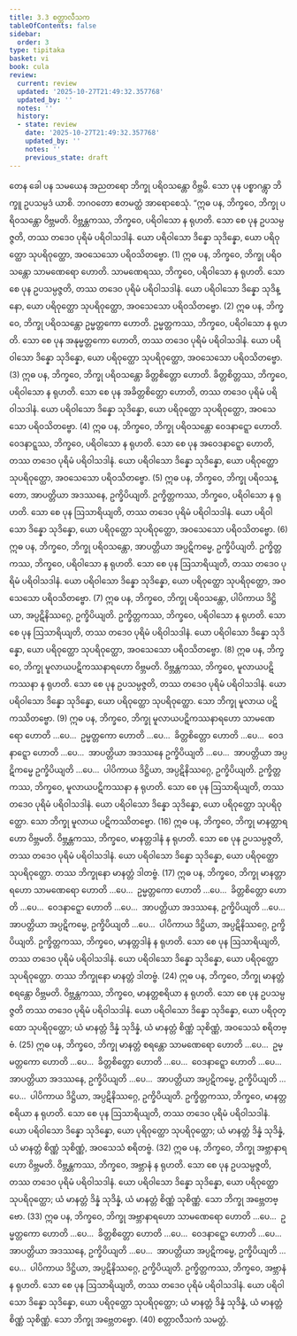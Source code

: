 ```yaml
---
title: 3.3 စတ္တာလီသက
tableOfContents: false
sidebar:
  order: 3
type: tipitaka
basket: vi
book: cula
review:
  current: review
  updated: '2025-10-27T21:49:32.357768'
  updated_by: ''
  notes: ''
  history:
  - state: review
    date: '2025-10-27T21:49:32.357768'
    updated_by: ''
    notes: ''
    previous_state: draft
---
```



<ReviewStatus review={frontmatter.review} showDetails={true} />

<HypothesisAnnotation frontmatter={frontmatter} />

<DynamicBreadcrumb />

<Division number="160" book="cula" e="ch" v="4" p="154">

<Paragraph number="673" book="cula">
တေန ခေါ ပန သမယေန အညတရော ဘိက္ခု ပရိဝသန္တော ဝိဗ္ဘမိ. သော ပုန ပစ္စာဂန္တွာ ဘိက္ခူ ဥပသမ္ပဒံ ယာစိ. ဘဂဝတော ဧတမတ္ထံ အာရောစေသုံ.
</Paragraph>

<Paragraph number="674" book="cula">
“ဣဓ ပန, ဘိက္ခဝေ, ဘိက္ခု ပရိဝသန္တော ဝိဗ္ဘမတိ. ဝိဗ္ဘန္တကဿ, ဘိက္ခဝေ, ပရိဝါသော န ရုဟတိ. သော စေ ပုန ဥပသမ္ပဇ္ဇတိ, တဿ တဒေဝ ပုရိမံ ပရိဝါသဒါနံ. ယော ပရိဝါသော ဒိန္နော သုဒိန္နော, ယော ပရိဝုတ္ထော သုပရိဝုတ္ထော, အဝသေသော ပရိဝသိတဗ္ဗော. (1)
</Paragraph>

<Paragraph number="675" book="cula">
ဣဓ ပန, ဘိက္ခဝေ, ဘိက္ခု ပရိဝသန္တော သာမဏေရော ဟောတိ. သာမဏေရဿ, ဘိက္ခဝေ, ပရိဝါသော န ရုဟတိ. သော စေ ပုန ဥပသမ္ပဇ္ဇတိ, တဿ တဒေဝ ပုရိမံ ပရိဝါသဒါနံ. ယော ပရိဝါသော ဒိန္နော သုဒိန္နော, ယော ပရိဝုတ္ထော သုပရိဝုတ္ထော, အဝသေသော ပရိဝသိတဗ္ဗော. (2)
</Paragraph>

<Paragraph number="676" book="cula">
ဣဓ ပန, ဘိက္ခဝေ, ဘိက္ခု ပရိဝသန္တော ဥမ္မတ္တကော ဟောတိ. ဥမ္မတ္တကဿ, ဘိက္ခဝေ, ပရိဝါသော န ရုဟတိ. သော စေ ပုန အနုမ္မတ္တကော ဟောတိ, တဿ တဒေဝ ပုရိမံ ပရိဝါသဒါနံ. ယော ပရိဝါသော ဒိန္နော သုဒိန္နော, ယော ပရိဝုတ္ထော သုပရိဝုတ္ထော, အဝသေသော ပရိဝသိတဗ္ဗော. (3)
</Paragraph>

<Paragraph number="677" book="cula">
ဣဓ ပန, ဘိက္ခဝေ, ဘိက္ခု ပရိဝသန္တော ခိတ္တစိတ္တော ဟောတိ. ခိတ္တစိတ္တဿ, ဘိက္ခဝေ, ပရိဝါသော န ရုဟတိ. သော စေ ပုန အခိတ္တစိတ္တော ဟောတိ, တဿ တဒေဝ ပုရိမံ ပရိဝါသဒါနံ. ယော ပရိဝါသော ဒိန္နော သုဒိန္နော, ယော ပရိဝုတ္ထော သုပရိဝုတ္ထော, အဝသေသော ပရိဝသိတဗ္ဗော. (4)
</Paragraph>

<Paragraph number="678" book="cula">
ဣဓ ပန, ဘိက္ခဝေ, ဘိက္ခု ပရိဝသန္တော ဝေဒနာဋ္ဋော ဟောတိ. ဝေဒနာဋ္ဋဿ, ဘိက္ခဝေ, ပရိဝါသော န ရုဟတိ. သော စေ ပုန အဝေဒနာဋ္ဋော ဟောတိ, တဿ တဒေဝ ပုရိမံ ပရိဝါသဒါနံ. ယော ပရိဝါသော ဒိန္နော သုဒိန္နော, ယော ပရိဝုတ္ထော သုပရိဝုတ္ထော, အဝသေသော ပရိဝသိတဗ္ဗော. (5)
</Paragraph>

<Paragraph number="679" book="cula">
ဣဓ ပန, ဘိက္ခဝေ, ဘိက္ခု ပရိဝသန္တော, အာပတ္တိယာ အဒဿနေ, ဥက္ခိပိယျတိ. ဥက္ခိတ္တကဿ, ဘိက္ခဝေ, ပရိဝါသော န ရုဟတိ. သော စေ ပုန ဩသာရိယျတိ, တဿ တဒေဝ ပုရိမံ ပရိဝါသဒါနံ. ယော ပရိဝါသော ဒိန္နော သုဒိန္နော, ယော ပရိဝုတ္ထော သုပရိဝုတ္ထော, အဝသေသော ပရိဝသိတဗ္ဗော. (6)
</Paragraph>

<Paragraph number="680" book="cula">
ဣဓ ပန, ဘိက္ခဝေ, ဘိက္ခု ပရိဝသန္တော, အာပတ္တိယာ အပ္ပဋိကမ္မေ, ဥက္ခိပိယျတိ. ဥက္ခိတ္တကဿ, ဘိက္ခဝေ, ပရိဝါသော န ရုဟတိ. သော စေ ပုန ဩသာရိယျတိ, တဿ တဒေဝ ပုရိမံ ပရိဝါသဒါနံ. ယော ပရိဝါသော ဒိန္နော သုဒိန္နော, ယော ပရိဝုတ္ထော သုပရိဝုတ္ထော, အဝသေသော ပရိဝသိတဗ္ဗော. (7)
</Paragraph>

<Paragraph number="681" book="cula">
ဣဓ ပန, ဘိက္ခဝေ, ဘိက္ခု ပရိဝသန္တော, ပါပိကာယ ဒိဋ္ဌိယာ, အပ္ပဋိနိဿဂ္ဂေ, ဥက္ခိပိယျတိ. ဥက္ခိတ္တကဿ, ဘိက္ခဝေ, ပရိဝါသော န ရုဟတိ. သော စေ ပုန ဩသာရိယျတိ, တဿ တဒေဝ ပုရိမံ ပရိဝါသဒါနံ. ယော ပရိဝါသော ဒိန္နော သုဒိန္နော, ယော ပရိဝုတ္ထော သုပရိဝုတ္ထော, အဝသေသော ပရိဝသိတဗ္ဗော. (8)
</Paragraph>

</Division>
<Division number="161" book="cula" e="ch" v="4" p="156">

<Paragraph number="682" book="cula">
ဣဓ ပန, ဘိက္ခဝေ, ဘိက္ခု မူလာယပဋိကဿနာရဟော ဝိဗ္ဘမတိ. ဝိဗ္ဘန္တကဿ, ဘိက္ခဝေ, မူလာယပဋိကဿနာ န ရုဟတိ. သော စေ ပုန ဥပသမ္ပဇ္ဇတိ, တဿ တဒေဝ ပုရိမံ ပရိဝါသဒါနံ. ယော ပရိဝါသော ဒိန္နော သုဒိန္နော, ယော ပရိဝုတ္ထော သုပရိဝုတ္ထော. သော ဘိက္ခု မူလာယ ပဋိကဿိတဗ္ဗော. (9)
</Paragraph>

<Paragraph number="683" book="cula">
ဣဓ ပန, ဘိက္ခဝေ, ဘိက္ခု မူလာယပဋိကဿနာရဟော သာမဏေရော ဟောတိ …ပေ…  ဥမ္မတ္တကော ဟောတိ …ပေ…  ခိတ္တစိတ္တော ဟောတိ …ပေ…  ဝေဒနာဋ္ဋော ဟောတိ …ပေ…  အာပတ္တိယာ အဒဿနေ ဥက္ခိပိယျတိ …ပေ…  အာပတ္တိယာ အပ္ပဋိကမ္မေ ဥက္ခိပိယျတိ …ပေ…  ပါပိကာယ ဒိဋ္ဌိယာ, အပ္ပဋိနိဿဂ္ဂေ, ဥက္ခိပိယျတိ. ဥက္ခိတ္တကဿ, ဘိက္ခဝေ, မူလာယပဋိကဿနာ န ရုဟတိ. သော စေ ပုန ဩသာရိယျတိ, တဿ တဒေဝ ပုရိမံ ပရိဝါသဒါနံ. ယော ပရိဝါသော ဒိန္နော သုဒိန္နော, ယော ပရိဝုတ္ထော သုပရိဝုတ္ထော. သော ဘိက္ခု မူလာယ ပဋိကဿိတဗ္ဗော. (16)
</Paragraph>

</Division>
<Division number="162" book="cula" e="ch" v="4" p="156">

<Paragraph number="684" book="cula">
ဣဓ ပန, ဘိက္ခဝေ, ဘိက္ခု မာနတ္တာရဟော ဝိဗ္ဘမတိ. ဝိဗ္ဘန္တကဿ, ဘိက္ခဝေ, မာနတ္တဒါနံ န ရုဟတိ. သော စေ ပုန ဥပသမ္ပဇ္ဇတိ, တဿ တဒေဝ ပုရိမံ ပရိဝါသဒါနံ. ယော ပရိဝါသော ဒိန္နော သုဒိန္နော, ယော ပရိဝုတ္ထော သုပရိဝုတ္ထော. တဿ ဘိက္ခုနော မာနတ္တံ ဒါတဗ္ဗံ. (17)
</Paragraph>

<Paragraph number="685" book="cula">
ဣဓ ပန, ဘိက္ခဝေ, ဘိက္ခု မာနတ္တာရဟော သာမဏေရော ဟောတိ …ပေ…  ဥမ္မတ္တကော ဟောတိ …ပေ…  ခိတ္တစိတ္တော ဟောတိ …ပေ…  ဝေဒနာဋ္ဋော ဟောတိ …ပေ…  အာပတ္တိယာ အဒဿနေ, ဥက္ခိပိယျတိ …ပေ…  အာပတ္တိယာ အပ္ပဋိကမ္မေ, ဥက္ခိပိယျတိ …ပေ…  ပါပိကာယ ဒိဋ္ဌိယာ, အပ္ပဋိနိဿဂ္ဂေ, ဥက္ခိပိယျတိ. ဥက္ခိတ္တကဿ, ဘိက္ခဝေ, မာနတ္တဒါနံ န ရုဟတိ. သော စေ ပုန ဩသာရိယျတိ, တဿ တဒေဝ ပုရိမံ ပရိဝါသဒါနံ. ယော ပရိဝါသော ဒိန္နော သုဒိန္နော, ယော ပရိဝုတ္ထော သုပရိဝုတ္ထော. တဿ ဘိက္ခုနော မာနတ္တံ ဒါတဗ္ဗံ. (24)
</Paragraph>

</Division>
<Division number="163" book="cula" e="ch" v="4" p="156">

<Paragraph number="686" book="cula">
ဣဓ ပန, ဘိက္ခဝေ, ဘိက္ခု မာနတ္တံ စရန္တော ဝိဗ္ဘမတိ. ဝိဗ္ဘန္တကဿ, ဘိက္ခဝေ, မာနတ္တစရိယာ န ရုဟတိ. သော စေ ပုန ဥပသမ္ပဇ္ဇတိ တဿ တဒေဝ ပုရိမံ ပရိဝါသဒါနံ. ယော ပရိဝါသော ဒိန္နော သုဒိန္နော, ယော ပရိဝုတ္ထော သုပရိဝုတ္ထော; ယံ မာနတ္တံ ဒိန္နံ သုဒိန္နံ, ယံ မာနတ္တံ စိဏ္ဏံ သုစိဏ္ဏံ, အဝသေသံ စရိတဗ္ဗံ. (25)
</Paragraph>

<Paragraph number="687" book="cula">
ဣဓ ပန, ဘိက္ခဝေ, ဘိက္ခု မာနတ္တံ စရန္တော သာမဏေရော ဟောတိ …ပေ…  ဥမ္မတ္တကော ဟောတိ …ပေ…  ခိတ္တစိတ္တော ဟောတိ …ပေ…  ဝေဒနာဋ္ဋော ဟောတိ …ပေ…  အာပတ္တိယာ အဒဿနေ, ဥက္ခိပိယျတိ …ပေ…  အာပတ္တိယာ အပ္ပဋိကမ္မေ, ဥက္ခိပိယျတိ …ပေ…  ပါပိကာယ ဒိဋ္ဌိယာ, အပ္ပဋိနိဿဂ္ဂေ, ဥက္ခိပိယျတိ. ဥက္ခိတ္တကဿ, ဘိက္ခဝေ, မာနတ္တစရိယာ န ရုဟတိ. သော စေ ပုန ဩသာရိယျတိ, တဿ တဒေဝ ပုရိမံ ပရိဝါသဒါနံ. ယော ပရိဝါသော ဒိန္နော သုဒိန္နော, ယော ပုရိဝုတ္ထော သုပရိဝုတ္ထော; ယံ မာနတ္တံ ဒိန္နံ သုဒိန္နံ, ယံ မာနတ္တံ စိဏ္ဏံ သုစိဏ္ဏံ, အဝသေသံ စရိတဗ္ဗံ. (32)
</Paragraph>

</Division>
<Division number="164" book="cula" e="ch" v="4" p="157">

<Paragraph number="688" book="cula">
ဣဓ ပန, ဘိက္ခဝေ, ဘိက္ခု အဗ္ဘာနာရဟော ဝိဗ္ဘမတိ. ဝိဗ္ဘန္တကဿ, ဘိက္ခဝေ, အဗ္ဘာနံ န ရုဟတိ. သော စေ ပုန ဥပသမ္ပဇ္ဇတိ, တဿ တဒေဝ ပုရိမံ ပရိဝါသဒါနံ. ယော ပရိဝါသော ဒိန္နော သုဒိန္နော, ယော ပရိဝုတ္ထော သုပရိဝုတ္ထော; ယံ မာနတ္တံ ဒိန္နံ သုဒိန္နံ, ယံ မာနတ္တံ စိဏ္ဏံ သုစိဏ္ဏံ. သော ဘိက္ခု အဗ္ဘေတဗ္ဗော. (33)
</Paragraph>

<Paragraph number="689" book="cula">
ဣဓ ပန, ဘိက္ခဝေ, ဘိက္ခု အဗ္ဘာနာရဟော သာမဏေရော ဟောတိ …ပေ…  ဥမ္မတ္တကော ဟောတိ …ပေ…  ခိတ္တစိတ္တော ဟောတိ …ပေ…  ဝေဒနာဋ္ဋော ဟောတိ …ပေ…  အာပတ္တိယာ အဒဿနေ, ဥက္ခိပိယျတိ …ပေ…  အာပတ္တိယာ အပ္ပဋိကမ္မေ, ဥက္ခိပိယျတိ …ပေ…  ပါပိကာယ ဒိဋ္ဌိယာ, အပ္ပဋိနိဿဂ္ဂေ, ဥက္ခိပိယျတိ. ဥက္ခိတ္တကဿ, ဘိက္ခဝေ, အဗ္ဘာနံ န ရုဟတိ. သော စေ ပုန ဩသာရိယျတိ, တဿ တဒေဝ ပုရိမံ ပရိဝါသဒါနံ. ယော ပရိဝါသော ဒိန္နော သုဒိန္နော, ယော ပရိဝုတ္ထော သုပရိဝုတ္ထော; ယံ မာနတ္တံ ဒိန္နံ သုဒိန္နံ, ယံ မာနတ္တံ စိဏ္ဏံ သုစိဏ္ဏံ. သော ဘိက္ခု အဗ္ဘေတဗ္ဗော. (40)

</Paragraph>
</Division>

<Paragraph number="690" type="center" book="cula">
စတ္တာလီသကံ သမတ္တံ.
</Paragraph>